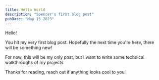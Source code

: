 ```yaml
---
title: Hello World
description: "Spencer's first blog post"
pubDate: "May 15 2023"
---
```


Hello!

You hit my very first blog post. Hopefully the next time you're here, there will be something new!

For now, this will be my only post, but I want to write some technical walkthroughs of my projects

Thanks for reading, reach out if anything looks cool to you!
